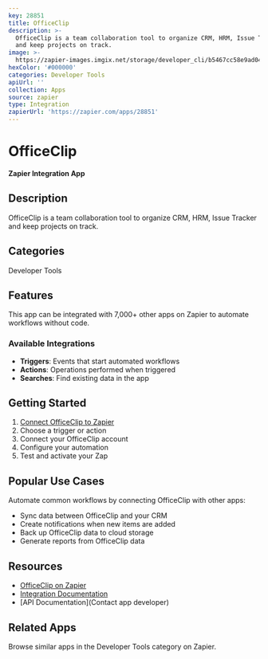 ```yaml
---
key: 28851
title: OfficeClip
description: >-
  OfficeClip is a team collaboration tool to organize CRM, HRM, Issue Tracker
  and keep projects on track.
image: >-
  https://zapier-images.imgix.net/storage/developer_cli/b5467cc58e9ad0461a8c285861e4527d.png?auto=format%2Ccompress&ixlib=python-3.0.0&q=50
hexColor: '#000000'
categories: Developer Tools
apiUrl: ''
collection: Apps
source: zapier
type: Integration
zapierUrl: 'https://zapier.com/apps/28851'
---
```

# OfficeClip

**Zapier Integration App**

## Description

OfficeClip is a team collaboration tool to organize CRM, HRM, Issue Tracker and keep projects on track.

## Categories

Developer Tools

## Features

This app can be integrated with 7,000+ other apps on Zapier to automate workflows without code.

### Available Integrations

- **Triggers**: Events that start automated workflows
- **Actions**: Operations performed when triggered
- **Searches**: Find existing data in the app

## Getting Started

1. [Connect OfficeClip to Zapier](https://zapier.com/apps/28851)
2. Choose a trigger or action
3. Connect your OfficeClip account
4. Configure your automation
5. Test and activate your Zap

## Popular Use Cases

Automate common workflows by connecting OfficeClip with other apps:

- Sync data between OfficeClip and your CRM
- Create notifications when new items are added
- Back up OfficeClip data to cloud storage
- Generate reports from OfficeClip data

## Resources

- [OfficeClip on Zapier](https://zapier.com/apps/28851)
- [Integration Documentation](https://zapier.com/apps/28851/integrations)
- [API Documentation](Contact app developer)

## Related Apps

Browse similar apps in the Developer Tools category on Zapier.

